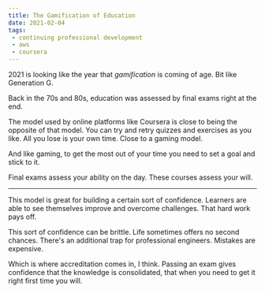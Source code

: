 ```yaml
---
title: The Gamification of Education
date: 2021-02-04
tags:
 - continuing professional development
 - aws
 - coursera
---
```


2021 is looking like the year that *gamification* is coming of age. Bit like Generation G.

Back in the 70s and 80s, education was assessed by final exams right at the end.

The model used by online platforms like Coursera is close to being the opposite of that model. You can try and retry
quizzes and exercises as you like. All you lose is your own time. Close to a gaming model.

And like gaming, to get the most out of your time you need to set a goal and stick to it.

Final exams assess your ability on the day. These courses assess your will.

---

This model is great for building a certain sort of confidence. Learners are able to see themselves improve and
overcome challenges. That hard work pays off.

This sort of confidence can be brittle. Life sometimes offers no second chances. There's an additional trap for
professional engineers. Mistakes are expensive.

Which is where accreditation comes in, I think. Passing an exam gives confidence that the knowledge is consolidated,
that when you need to get it right first time you will.

